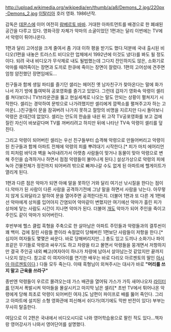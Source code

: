 http://upload.wikimedia.org/wikipedia/en/thumb/a/a8/Demons_2.jpg/220px-Demons_2.jpg
[[이탈리아]] 호러 영화. 1986년작.

감독은 [[데몬스]]에 이어 여전히 [[람베르토 바바]]. 거대한 아파트먼트를 배경으로 한 폐쇄된 공간을 다루고 있다. 영화극장 자체가 악마의 소굴이었던 1편과는 달리 이번에는 TV에서 악령이 튀어나온다. 

1편과 달리 고어성을 크게 줄여서 좀 기대 이하 평을 받기도 했다.덕분에 국내 출시된 비디오(1편을 내놓은 트러스트 비디오란 업체에서 1992년에 이것도 냈다)를 봐도 될 정도이다. 되려 국내 비디오가 무삭제로 내도 될법했는데 그다지 잔인하지도 않은, 소화기로 악마를 때려죽이는 장면과 도끼로 한큐에 죽이는 장면이 잘렸다. 1편의 고어성에 견주면 엄청 얌전했던 장면임에도...

친구들과 함께 생일 파티를 즐기던 샐리는 헤어진 옛 남자친구가 찾아온다는 말에 화가나서 자기 방에 틀여박혀 공포영화를 즐기고 있었다. 그런데 갑자기 영화속 악령이 셀리를 쳐다보더니 TV브라운관을 뚫고 현실세계로 나오는 말도 안되는 상황이 펼쳐지기 시작한다. 셀리는 경악하여 문밖으로 나가려했지만 셀리에게 깜짝쇼를 펼쳐주고자 하는 고마운(...)친구들이 문을 잠궈버려 나가지 못하고 절망의 비명을 지르지만 다시 돌아보니 악령은 온데간데 없었다. 셀리는 안도의 한숨을 내쉰 뒤 고작 TV공포영화를 보고 겁에 질린 자신이 바보같다며 TV를 꺼버리려고 하지만 뒤에 나타난 TV속 악령이 셀리를 덮친다. 

그리고 악령이 되어버린 셀리는 우선 친구들부터 습격해 악령으로 만들어버리고 악령이 된 친구들과 함께 아파트 전체에 악령의 피를 뿌려대기 시작한다.[* 피가 마치 에어리언의 피처럼 바닥과 벽을 녹아내려가서 아랫층 사람들이 맞거나 동물이 맞아 악령으로 변해 주인을 습격하거나 하면서 점점 악령들이 불어나게 된다.] 설상가상으로 악령의 피에 녹아 건물전체가 정전까지 되어버려 밖으로 빠져나갈 수도 없게 된 아파트에 헬게이트가 열리게 된다.    

1편과 다른 점은 악마가 되면 아예 말을 못하던 거와 달리 여기선 낚시질을 한다는 점이다.악마가 된 사람이 다른 사람을 공격하기전에 그냥 말을 하면서 사람을 낚는다. 아무렇지 않게 도와달라고 말하여 문을 열어주면 공격한다든지. 더불어 1편과 또 다른 게 1편에선 악마에게 상처를 입어야지 간염되어 악마같이 변했지만 여기에선 악마가 흘린 피가 상처에 닿는 사람도 시간이 지나면 악마가 된다. 더불어 [[개]]도 악마가 되어 주인을 죽이고 주인도 같이 악마가 되어버린다.

후반부에 헬스 클럽 흑형을 주축으로 한 살아남은 아파트 주민들과 악령들과의 결투씬이 꽤 백미. 겁에 질린 사람들 뿐이라 속절없이 당해버린 1편보단 사람들이 저항을 한다.[* 심지어 여자들도 몇몇은 싸운다. 바로 당해버리지만...] 총도 있고 도끼나 소화기나 파이프같은 무기들로 악령과 싸우기도 하고 차량을 타고 몰면서 악령들을 뭉개면서 저항하지만 결국 주인공 내외 빼고(여자아이 하나가 차량에 남아서 살아남는것 같았지만 끝까지 나오지 않는다. 참고로 이 여자아이를 연기한 배우는 바로 다리오 아르젠토의 딸인 [[아시아 아르젠토]]이다.) 다들 모두 죽는다. 이때 흑형님이 외쳐주시는 대사가 바로 '''"머리를 쓰지 말고 근육을 쓰라구"'''

종반엔 악령들이 우르르 몰려오는데 가스 배관을 열어둬 가스가 가득 새어나오자 [[라이터]]를 던져서 폭발시켜 악마들을 몰살시키고 마지막 남은 셀리[* 초반 TV에서 튀어나온 악령에게 당해 최초로 악령이 되어버린 여자.]도 남편이 파이프로 배를 뚫어 죽인다. 그리고 아파트에 설치된 소형 영화관에 피신해서 쉬다가(여기에도 막판 반전이 있다) 부부는 무사히 탈출한다.

여담으로 이 2편은 국내에서 비디오시디로 나와 영어학습용으로 팔린 적도 있다...책자랑 영어강사가 나와서 영어단어를 설명했다.
